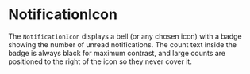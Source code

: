 
<Meta title="Molecules/NotificationIcon" of={NotificationIcon} />

# NotificationIcon

The `NotificationIcon` displays a bell (or any chosen icon) with a badge showing the number of unread notifications. The count text inside the badge is always black for maximum contrast, and large counts are positioned to the right of the icon so they never cover it.

<Canvas>
  <Story name="Examples">
    <div className="flex space-x-4">
      <NotificationIcon count={0} />
      <NotificationIcon count={5} />
      <NotificationIcon count={120} />
    </div>
  </Story>
</Canvas>

<ArgsTable of={NotificationIcon} />
